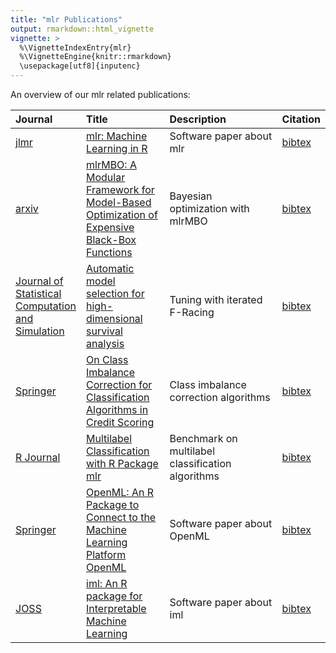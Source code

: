 ```yaml
---
title: "mlr Publications"
output: rmarkdown::html_vignette
vignette: >
  %\VignetteIndexEntry{mlr}
  %\VignetteEngine{knitr::rmarkdown}
  \usepackage[utf8]{inputenc}
---
```


An overview of our mlr related publications:

| Journal | Title | Description | Citation |
|:--------|:----------------------|:-----------------------------------|:---------|
| [jlmr](http://www.jmlr.org/) | [mlr: Machine Learning in R](http://jmlr.org/papers/v17/15-066.html) | Software paper about mlr|[bibtex](http://www.jmlr.org/papers/v17/15-066.bib) |
| [arxiv](https://arxiv.org/) | [mlrMBO: A Modular Framework for Model-Based Optimization of Expensive Black-Box Functions](https://arxiv.org/abs/1703.03373) | Bayesian optimization with mlrMBO|[bibtex](https://arxiv2bibtex.org/?q=https%3A%2F%2Farxiv.org%2Fabs%2F1703.03373&format=bibtex) |
| [Journal of Statistical Computation and Simulation](https://www.tandfonline.com/toc/gscs20/current) | [Automatic model selection for high-dimensional survival analysis](https://www.tandfonline.com/doi/abs/10.1080/00949655.2014.929131) | Tuning with iterated F-Racing| [bibtex](https://www.tandfonline.com/action/showCitFormats?doi=10.1080%2F00949655.2014.929131) |
| [Springer](https://link.springer.com/) | [On Class Imbalance Correction for Classification Algorithms in Credit Scoring](https://link.springer.com/chapter/10.1007%2F978-3-319-28697-6_6) | Class imbalance correction algorithms | [bibtex](https://citation-needed.springer.com/v2/references/10.1007/978-3-319-28697-6_6?format=bibtex&flavour=citation) |
| [R Journal](https://journal.r-project.org/) | [Multilabel Classification with R Package mlr](https://journal.r-project.org/archive/2017/RJ-2017-012/RJ-2017-012.pdf) | Benchmark on multilabel classification algorithms | [bibtex](https://journal.r-project.org/archive/2017/RJ-2017-012/) |
| [Springer](https://link.springer.com/) | [OpenML: An R Package to Connect to the Machine Learning Platform OpenML](https://link.springer.com/article/10.1007/s00180-017-0742-2) | Software paper about OpenML | [bibtex](https://citation-needed.springer.com/v2/references/10.1007/s00180-017-0742-2?format=bibtex&flavour=citation) |
| [JOSS](http://joss.theoj.org/) | [iml: An R package for Interpretable Machine Learning](http://joss.theoj.org/papers/9e8466400de93f5aabfb999f23db5072) | Software paper about iml | [bibtex](https://www.doi2bib.org/bib/https%3A%2F%2Fdoi.org%2F10.21105%2Fjoss.00786) |










